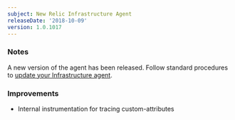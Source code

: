 ```yaml
---
subject: New Relic Infrastructure Agent
releaseDate: '2018-10-09'
version: 1.0.1017
---
```


### Notes

A new version of the agent has been released. Follow standard procedures to [update your Infrastructure agent](/docs/infrastructure/new-relic-infrastructure/installation/update-infrastructure-agent).

### Improvements

* Internal instrumentation for tracing custom-attributes
